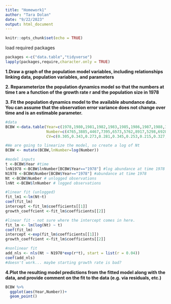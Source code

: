 ```yaml
---
title: "Homework1"
author: "Tara Dolan"
date: "9/22/2023"
output: html_document
---
```


```r
knitr::opts_chunk$set(echo = TRUE)
```

load required packages
```r
packages <-c("data.table","tidyverse")
lapply(packages,require,character.only = TRUE)
```

**1.Draw a graph of the population model variables, including relationships linking data, population variables, and parameters**


**2. Reparameterize the population dynamics model so that the numbers at time t are a function of the growth rate r and the population size in 1978**  

**3. Fit the population dynamics model to the available abundance data. You can assume that the observation error variance does not change over time and is an estimable parameter.**  
```r
#data
BCBW <-data.table(Year=c(1978,1980,1981,1982,1983,1985,1986,1987,1988,1993,2001),
                  Number=c(4765,3885,4467,7395,6573,5762,8917,5298,6928,8167,10545),
                  CV=c(0.305,0.343,0.273,0.281,0.345,0.253,0.215,0.327,0.12,0.071,0.128))  

#We are going to linearize the model, so create a log of Nt  
BCBW <- mutate(BCBW,lnNumber=log(Number))

#model inputs  
t <-BCBW$Year #time
lnN1978 <-BCBW$lnNumber[BCBW$Year=="1978"] #log abundance at time 1978
N1978 <-BCBW$Number[BCBW$Year=="1978"] #abundance at time 1978
Nt <-BCBW$Number # unlogged observations
lnNt <-BCBW$lnNumber # logged observations

#linear fit (unlogged)
fit_lm1 <-lm(Nt~t)
coef(fit_lm)
intercept <-fit_lm$coefficients[[1]]
growth_coeffcient <-fit_lm$coefficients[[2]]

#linear fit - not sure where the intercept comes in here. 
fit_lm <- lm(log(Nt) ~ t)
coef(fit_lm)
intercept <-exp(fit_lm$coefficients[[1]])
growth_coeffcient <-fit_lm$coefficients[[2]]

#nonlinear fit
add_nls <- nls(Nt ~ N1978*exp(r*t), start = list(r = 0.04))
coef(add_nls)
#doesn't work... maybe starting growth rate is bad? 


```

**4.Plot the resulting model predictions from the fitted model along with the data, and provide comment on the fit to the data (e.g. via residuals, etc.)**

```r

BCBW %>%
  ggplot(aes(Year,Number))+
  geom_point()
  
```  


